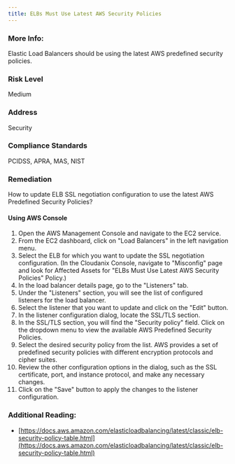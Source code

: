 ```yaml
---
title: ELBs Must Use Latest AWS Security Policies
---
```


### More Info:

Elastic Load Balancers should be using the latest AWS predefined security policies.

### Risk Level

Medium

### Address

Security

### Compliance Standards

PCIDSS, APRA, MAS, NIST

### Remediation

How to update ELB SSL negotiation configuration to use the latest AWS Predefined Security Policies?

#### Using AWS Console

1. Open the AWS Management Console and navigate to the EC2 service.
2. From the EC2 dashboard, click on "Load Balancers" in the left navigation menu.
3. Select the ELB for which you want to update the SSL negotiation configuration.
    (In the Cloudanix Console, navigate to "Misconfig" page and look for Affected Assets for "ELBs Must Use Latest AWS Security Policies" Policy.)
4. In the load balancer details page, go to the "Listeners" tab.
5. Under the "Listeners" section, you will see the list of configured listeners for the load balancer.
6. Select the listener that you want to update and click on the "Edit" button.
7. In the listener configuration dialog, locate the SSL/TLS section.
8. In the SSL/TLS section, you will find the "Security policy" field. Click on the dropdown menu to view the available AWS Predefined Security Policies.
9. Select the desired security policy from the list. AWS provides a set of predefined security policies with different encryption protocols and cipher suites.
10. Review the other configuration options in the dialog, such as the SSL certificate, port, and instance protocol, and make any necessary changes.
11. Click on the "Save" button to apply the changes to the listener configuration.

### Additional Reading:

- [https://docs.aws.amazon.com/elasticloadbalancing/latest/classic/elb-security-policy-table.html](https://docs.aws.amazon.com/elasticloadbalancing/latest/classic/elb-security-policy-table.html)
